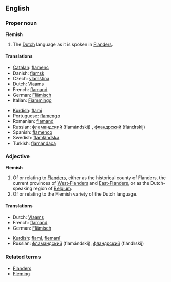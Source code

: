 ==English==

===Proper noun===
{{wikipedia|Flemish}}
'''Flemish'''

# The [[Dutch]] language as it is spoken in [[Flanders]].

====Translations====
{{top}}
*[[Catalan]]: [[flamenc]]
*Danish: [[flamsk]]
*Czech: [[vlámština]] {{f}}
*Dutch: [[Vlaams]] {{n}}
*French: [[flamand]] {{m}}
*German: [[Flämisch]] {{n}}
*Italian: [[Fiammingo]] {{m}}
{{mid}}
*[[Kurdish]]: [[flamî]] {{f}}
*Portuguese: [[flamengo]] {{m}}
*Romanian: [[flamand]] {{m}}
*Russian: [[фламандский]] (flamándskij) {{m}}, [[фландрский]] (flándrskij) {{m}}
*Spanish: [[flamenco]] {{m}}
*Swedish: [[flamländska]]
*Turkish: [[flamandaca]]
{{bottom}}

===Adjective===
{{wikipedia|Flanders}}
'''Flemish'''

# Of or relating to [[Flanders]], either as the historical county of Flanders, the current provinces of [[West-Flanders]] and [[East-Flanders]], or as the Dutch-speaking region of [[Belgium]].
# Of or relating to the Flemish variety of the Dutch language.

====Translations====
{{top}}
*Dutch: [[Vlaams]]
*French: [[flamand]]
*German: [[Flämisch]]
{{mid}}
*[[Kurdish]]: [[flamî]], [[flemanî]]
*Russian: [[фламандский]] (flamándskij), [[фландрский]] (flándrskij)
{{bottom}}

===Related terms===
* [[Flanders]]
* [[Fleming]]